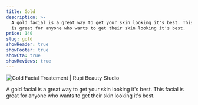 ```yaml
---
title: Gold
description: >-
  A gold facial is a great way to get your skin looking it's best. This facial
  is great for anyone who wants to get their skin looking it's best.
price: 140
slug: gold
showHeader: true
showFooter: true
showCta: true
showReviews: true
---
```


![Gold Facial Treatement | Rupi Beauty Studio](/uploads/services/gold-facial.webp 'Gold Facial Treatement | Rupi Beauty Studio')

A gold facial is a great way to get your skin looking it's best. This facial is great for anyone who wants to get their skin looking it's best.
